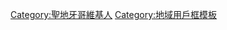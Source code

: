 {{Userbox
  |border-c = #000000
  |border-s = 1
  |id-c     = #E02613
  |id-s     = 12
  |id-fc    = #000000
  |info-c   = #E02613
  |info-s   = 9
  |info-fc  = #FFCA00
  |id       = [[File:HotelDelCoronado.jpg|67px|center]]
  |info     = 這個用戶居住在[[聖地牙哥 (加利福尼亞州)|聖地牙哥]]
}}
<includeonly>[[Category:聖地牙哥維基人]]</includeonly>
<noinclude>[[Category:地域用戶框模板]]</noinclude>
